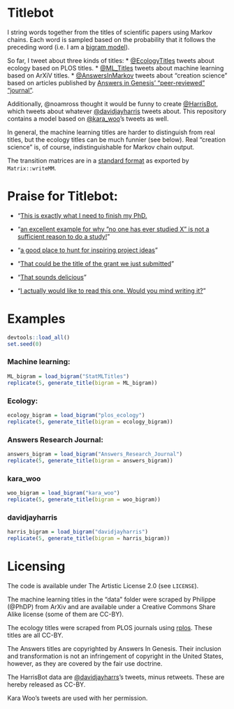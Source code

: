 Titlebot
=========

I string words together from the titles of scientific papers using Markov chains. Each word is sampled based on the probability that it follows the preceding word (i.e. I am a [bigram model](http://en.wikipedia.org/wiki/Bigram)).

So far, I tweet about three kinds of titles: 
* [@EcologyTitles](https://twitter.com/EcologyTitles) tweets about ecology based on PLOS titles.
* [@ML_Titles](https://twitter.com/ML_Titles) tweets about machine learning based on ArXiV titles.
* [@AnswersInMarkov](https://twitter.com/AnswersInMarkov) tweets about "creation science" based on articles published by [Answers in Genesis' "peer-reviewed" "journal"](http://www.answersingenesis.org/arj).

Additionally, @noamross thought it would be funny to create [@HarrisBot](https://twitter.com/HarrisBot), which tweets about whatever [@davidjayharris](https://twitter.com/davidjayharris) tweets about. This repository contains a model based on [@kara_woo](https://twitter.com/kara_woo)'s tweets as well.

In general, the machine learning titles are harder to distinguish from real titles, but the ecology titles can be much funnier (see below).  Real "creation science" is, of course, indistinguishable for Markov chain output.

The transition matrices are in a [standard format](http://math.nist.gov/MatrixMarket/formats.html#MMformat) as exported by `Matrix::writeMM`.

Praise for Titlebot:
====================

* "[This is exactly what I need to finish my PhD.](http://www.reddit.com/r/MachineLearning/comments/1ukbo5/tightening_mrf_relaxations_really_solve_sparse/cej8yel)

* "[an excellent example for why "no one has ever studied X" is not a sufficient reason to do a study!](https://twitter.com/duffy_ma/status/419629166787436546)"

* "[a good place to hunt for inspiring project ideas](https://twitter.com/noamross/status/419629657965617152)"

* "[That could be the title of the grant we just submitted](https://twitter.com/noamross/status/417781836626935808)"

* "[That sounds delicious](https://twitter.com/kara_woo/status/417781958476054528)"

* "[I actually would like to read this one. Would you mind writing it?](https://twitter.com/_NickGolding_/status/414848962164953088)"


Examples
========

```r
devtools::load_all()
set.seed(0)
```

### Machine learning:
```r
ML_bigram = load_bigram("StatMLTitles")
replicate(5, generate_title(bigram = ML_bigram))
```

### Ecology:
```r
ecology_bigram = load_bigram("plos_ecology")
replicate(5, generate_title(bigram = ecology_bigram))
```

### Answers Research Journal:
```r
answers_bigram = load_bigram("Answers_Research_Journal")
replicate(5, generate_title(bigram = answers_bigram))
```

### kara_woo
```r
woo_bigram = load_bigram("kara_woo")
replicate(5, generate_title(bigram = woo_bigram))
```



### davidjayharris
```r
harris_bigram = load_bigram("davidjayharris")
replicate(5, generate_title(bigram = harris_bigram))
```

Licensing
========
The code is available under The Artistic License 2.0 (see `LICENSE`).

The machine learning titles in the "data" folder were scraped by Philippe (@PhDP) from ArXiv and are available under a Creative Commons Share Alike license (some of them are CC-BY).

The ecology titles were scraped from PLOS journals using [rplos](https://github.com/ropensci/rplos). These titles are all CC-BY.

The Answers titles are copyrighted by Answers In Genesis. Their inclusion and transformation is not an infringement of copyright in the United States, however, as they are covered by the fair use doctrine. 

The HarrisBot data are [@davidjayharrs](https://twitter.com/davidjayharris)'s tweets, minus retweets. These are hereby released as CC-BY.

Kara Woo's tweets are used with her permission.